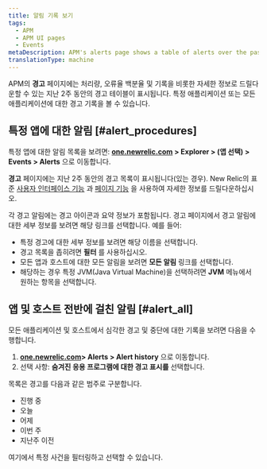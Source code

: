 ```yaml
---
title: 알림 기록 보기
tags:
  - APM
  - APM UI pages
  - Events
metaDescription: APM's alerts page shows a table of alerts over the past two weeks that you can drill down into for details.
translationType: machine
---
```


APM의 **경고** 페이지에는 처리량, 오류율 백분율 및 기록을 비롯한 자세한 정보로 드릴다운할 수 있는 지난 2주 동안의 경고 테이블이 표시됩니다. 특정 애플리케이션 또는 모든 애플리케이션에 대한 경고 기록을 볼 수 있습니다.

## 특정 앱에 대한 알림 [#alert_procedures]

특정 앱에 대한 알림 목록을 보려면: **[one.newrelic.com](https://one.newrelic.com/all-capabilities) > Explorer > (앱 선택) > Events > Alerts** 으로 이동합니다.

**경고** 페이지에는 지난 2주 동안의 경고 목록이 표시됩니다(있는 경우). New Relic의 표준 [사용자 인터페이스 기능](/docs/accounts-partnerships/education/getting-started-new-relic/new-relic-user-interface) 과 [페이지 기능](/docs/accounts-partnerships/education/getting-started-new-relic/standard-dashboard-features) 을 사용하여 자세한 정보를 드릴다운하십시오.

각 경고 알림에는 경고 아이콘과 요약 정보가 포함됩니다. 경고 페이지에서 경고 알림에 대한 세부 정보를 보려면 해당 링크를 선택합니다. 예를 들어:

* 특정 경고에 대한 세부 정보를 보려면 해당 이름을 선택합니다.
* 경고 목록을 좁히려면 **필터** 를 사용하십시오.
* 모든 앱과 호스트에 대한 모든 알림을 보려면 **모든 알림** 링크를 선택합니다.
* 해당하는 경우 특정 JVM(Java Virtual Machine)을 선택하려면 **JVM** 메뉴에서 원하는 항목을 선택합니다.

## 앱 및 호스트 전반에 걸친 알림 [#alert_all]

모든 애플리케이션 및 호스트에서 심각한 경고 및 중단에 대한 기록을 보려면 다음을 수행합니다.

1. **[one.newrelic.com](https://one.newrelic.com)> Alerts > Alert history** 으로 이동합니다.
2. 선택 사항: **숨겨진 응용 프로그램에 대한 경고 표시를** 선택합니다.

목록은 경고를 다음과 같은 범주로 구분합니다.

* 진행 중
* 오늘
* 어제
* 이번 주
* 지난주 이전

여기에서 특정 사건을 필터링하고 선택할 수 있습니다.